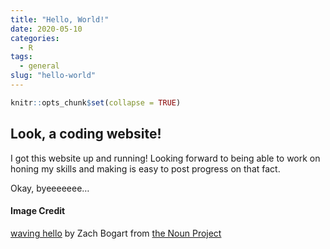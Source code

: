 ```yaml
---
title: "Hello, World!"
date: 2020-05-10
categories: 
  - R
tags: 
  - general
slug: "hello-world"
---
```


```r
knitr::opts_chunk$set(collapse = TRUE)
```

## Look, a coding website!

I got this website up and running! Looking forward to being able to work on honing my skills and making is easy to post progress on that fact.

Okay, byeeeeeee...
 
#### Image Credit
[waving hello]((https://thenounproject.com/search/?q=hello&creator=4129988&i=3169895)) by Zach Bogart from [the Noun Project](https://thenounproject.com) 